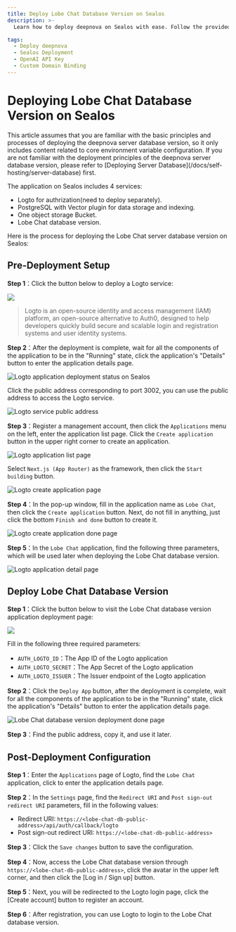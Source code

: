 ```yaml
---
title: Deploy Lobe Chat Database Version on Sealos
description: >-
  Learn how to deploy deepnova on Sealos with ease. Follow the provided steps to set up deepnova and start using it efficiently.

tags:
  - Deploy deepnova
  - Sealos Deployment
  - OpenAI API Key
  - Custom Domain Binding
---
```


# Deploying Lobe Chat Database Version on Sealos

<Callout type="info">
  This article assumes that you are familiar with the basic principles and processes of deploying
  the deepnova server database version, so it only includes content related to core environment
  variable configuration. If you are not familiar with the deployment principles of the deepnova
  server database version, please refer to [Deploying Server
  Database](/docs/self-hosting/server-database) first.
</Callout>

The application on Sealos includes 4 services:

- Logto for authrization(need to deploy separately).
- PostgreSQL with Vector plugin for data storage and indexing.
- One object storage Bucket.
- Lobe Chat database version.

Here is the process for deploying the Lobe Chat server database version on Sealos:

## Pre-Deployment Setup

**Step 1**：Click the button below to deploy a Logto service:

[![](https://raw.githubusercontent.com/labring-actions/templates/main/Deploy-on-Sealos.svg)](https://template.usw.sealos.io/deploy?templateName=logto)

> Logto is an open-source identity and access management (IAM) platform, an open-source alternative to Auth0, designed to help developers quickly build secure and scalable login and registration systems and user identity systems.

**Step 2**：After the deployment is complete, wait for all the components of the application to be in the "Running" state, click the application's "Details" button to enter the application details page.

![Logto application deployment status on Sealos](https://raw.githubusercontent.com/labring-actions/templates/main/template/lobe-chat-db/images/logto-app-deployment-status-sealos-en.png)

Click the public address corresponding to port 3002, you can use the public address to access the Logto service.

![Logto service public address](https://raw.githubusercontent.com/labring-actions/templates/main/template/lobe-chat-db/images/logto-public-address-en.png)

**Step 3**：Register a management account, then click the `Applications` menu on the left, enter the application list page. Click the `Create application` button in the upper right corner to create an application.

![Logto application list page](https://raw.githubusercontent.com/labring-actions/templates/main/template/lobe-chat-db/images/logto-application-list.png)

Select `Next.js (App Router)` as the framework, then click the `Start building` button.

![Logto create application page](https://raw.githubusercontent.com/labring-actions/templates/main/template/lobe-chat-db/images/logto-create-application.png)

**Step 4**：In the pop-up window, fill in the application name as `Lobe Chat`, then click the `Create application` button. Next, do not fill in anything, just click the bottom `Finish and done` button to create it.

![Logto create application done page](https://raw.githubusercontent.com/labring-actions/templates/main/template/lobe-chat-db/images/logto-create-application-done.png)

**Step 5**：In the `Lobe Chat` application, find the following three parameters, which will be used later when deploying the Lobe Chat database version.

![Logto application detail page](https://raw.githubusercontent.com/labring-actions/templates/main/template/lobe-chat-db/images/logto-app-detail.png)

## Deploy Lobe Chat Database Version

**Step 1**：Click the button below to visit the Lobe Chat database version application deployment page:

[![](https://raw.githubusercontent.com/labring-actions/templates/main/Deploy-on-Sealos.svg)](https://template.usw.sealos.io/deploy?templateName=lobe-chat-db)

Fill in the following three required parameters:

- `AUTH_LOGTO_ID`：The App ID of the Logto application
- `AUTH_LOGTO_SECRET`：The App Secret of the Logto application
- `AUTH_LOGTO_ISSUER`：The Issuer endpoint of the Logto application

**Step 2**：Click the `Deploy App` button, after the deployment is complete, wait for all the components of the application to be in the "Running" state, click the application's "Details" button to enter the application details page.

![Lobe Chat database version deployment done page](https://raw.githubusercontent.com/labring-actions/templates/main/template/lobe-chat-db/images/lobe-chat-db-deployment-done-en.png)

**Step 3**：Find the public address, copy it, and use it later.

## Post-Deployment Configuration

**Step 1**：Enter the `Applications` page of Logto, find the `Lobe Chat` application, click to enter the application details page.

**Step 2**：In the `Settings` page, find the `Redirect URI` and `Post sign-out redirect URI` parameters, fill in the following values:

- Redirect URI: `https://<lobe-chat-db-public-address>/api/auth/callback/logto`
- Post sign-out redirect URI: `https://<lobe-chat-db-public-address>`

**Step 3**：Click the `Save changes` button to save the configuration.

**Step 4**：Now, access the Lobe Chat database version through `https://<lobe-chat-db-public-address>`, click the avatar in the upper left corner, and then click the \[Log in / Sign up] button.

**Step 5**：Next, you will be redirected to the Logto login page, click the \[Create account] button to register an account.

**Step 6**：After registration, you can use Logto to login to the Lobe Chat database version.
